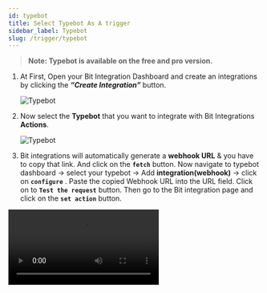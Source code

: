 ```yaml
---
id: typebot
title: Select Typebot As A trigger
sidebar_label: Typebot
slug: /trigger/typebot
---
```



> **Note: Typebot is available on the free and pro version.**

1. At First, Open your Bit Integration Dashboard and create an integrations by clicking the **_“Create Integration”_** button.

   <Image src="trigger/_create-integrations" alt="Typebot" w="1020" h="350" />

2. Now select the **Typebot** that you want to integrate with Bit Integrations **Actions**.

   <Image src="trigger/typebot/select-trigger" alt="Typebot" w="1020" h="350" />

3.	Bit integrations will automatically generate a **webhook URL** & you have to copy that link. And click on the **`fetch`** button. Now navigate to typebot dashboard -> select your typebot -> Add **integration(webhook)** -> click on **`configure`** . Paste the copied Webhook URL into the URL field. Click on to **`Test the request`** button. Then go to the Bit integration page and click on the **`set action`** button.

   <Video src="typebot-fetch-data" alt="Typebot" w="1020" h="350" />



<br/>

:::info
  After completing these steps, the **Actions** list will appear, and select the action you want to integrate with your selected **Trigger**. Now you have to **authorize** the Action. To know more about authorization, Go to **Actions** from the left side menu and select the Action you want to integrate with your chosen trigger.
:::

<Feedback/>